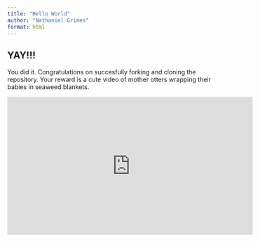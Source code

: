 ```yaml
---
title: "Hello World"
author: "Nathaniel Grimes"
format: html
---
```


## YAY!!!

You did it. Congratulations on succesfully forking and cloning the repository. Your reward is a cute video of mother otters wrapping their babies in seaweed blankets.

<iframe width="560" height="315" src="https://www.youtube.com/embed/8O8iEz2p7rQ?si=evlg9n6FfcO9-P7B&amp;start=90" title="YouTube video player" frameborder="0" allow="accelerometer; autoplay; clipboard-write; encrypted-media; gyroscope; picture-in-picture; web-share" referrerpolicy="strict-origin-when-cross-origin" allowfullscreen></iframe>